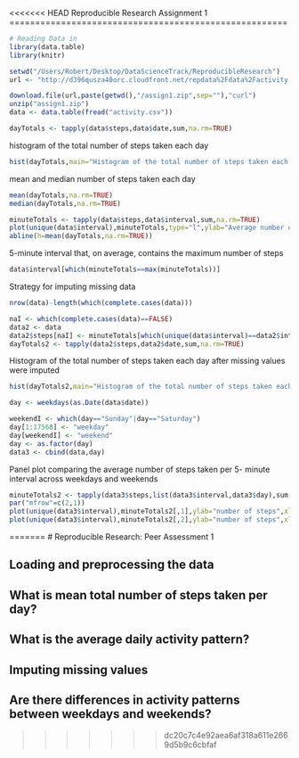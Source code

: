 <<<<<<< HEAD
Reproducible Research Assignment 1
======================================================


```r
# Reading Data in
library(data.table)
library(knitr)

setwd("/Users/Robert/Desktop/DataScienceTrack/ReproducibleResearch")
url <- "http://d396qusza40orc.cloudfront.net/repdata%2Fdata%2Factivity.zip"

download.file(url,paste(getwd(),"/assign1.zip",sep=""),"curl")
unzip("assign1.zip")
data <- data.table(fread("activity.csv"))
```

```r
dayTotals <- tapply(data$steps,data$date,sum,na.rm=TRUE)
```
histogram of the total number of steps taken each day
```r
hist(dayTotals,main="Histogram of the total number of steps taken each day")
```
mean and median number of steps taken each day 
```r
mean(dayTotals,na.rm=TRUE)
median(dayTotals,na.rm=TRUE)
```

```r
minuteTotals <- tapply(data$steps,data$interval,sum,na.rm=TRUE)
plot(unique(data$interval),minuteTotals,type="l",ylab="Average number of steps taken",xlab="5 minute interval")
abline(h=mean(dayTotals,na.rm=TRUE))
```

5-minute interval that, on average, contains the maximum number of steps
```r
data$interval[which(minuteTotals==max(minuteTotals))]
```

Strategy for imputing missing data
```r
nrow(data)-length(which(complete.cases(data)))

naI <- which(complete.cases(data)==FALSE)
data2 <- data
data2$steps[naI] <- minuteTotals[which(unique(data$interval)==data2$interval[naI])]
dayTotals2 <- tapply(data2$steps,data2$date,sum,na.rm=TRUE)
```

Histogram of the total number of steps taken each day after missing values were imputed
```r
hist(dayTotals2,main="Histogram of the total number of steps taken each day")
```


```r
day <- weekdays(as.Date(data$date))

weekendI <- which(day=="Sunday"|day=="Saturday")
day[1:17568] <- "weekday"
day[weekendI] <- "weekend"
day <- as.factor(day)
data3 <- cbind(data,day)

```
Panel plot comparing the average number of steps taken per 5- minute interval across weekdays and weekends
```r
minuteTotals2 <- tapply(data3$steps,list(data3$interval,data3$day),sum,na.rm=TRUE)
par("mfrow"=c(2,1))
plot(unique(data3$interval),minuteTotals2[,1],ylab="number of steps",xlab="interval",main="Weekdays",type="l")
plot(unique(data3$interval),minuteTotals2[,2],ylab="number of steps",xlab="interval",main="Weekend",type="l")
```
=======
# Reproducible Research: Peer Assessment 1


## Loading and preprocessing the data



## What is mean total number of steps taken per day?



## What is the average daily activity pattern?



## Imputing missing values



## Are there differences in activity patterns between weekdays and weekends?
>>>>>>> dc20c7c4e92aea6af318a611e2669d5b9c6cbfaf

